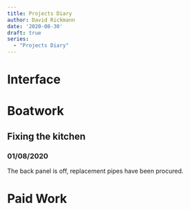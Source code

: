 ```yaml
---
title: Projects Diary
author: David Rickmann
date: '2020-08-30'
draft: true
series:
  - "Projects Diary"
---
```



# Interface


# Boatwork

## Fixing the kitchen

### 01/08/2020
The back panel is off, replacement pipes have been procured. 


# Paid Work


  
  

